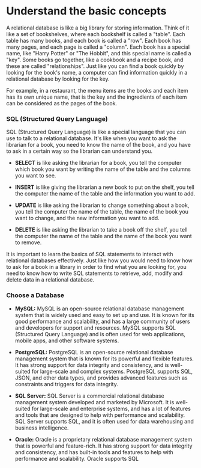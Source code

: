 # Understand the basic concepts

A relational database is like a big library for storing information. Think of it like a set of bookshelves, where each bookshelf is called a "table". Each table has many books, and each book is called a "row". Each book has many pages, and each page is called a "column". Each book has a special name, like "Harry Potter" or "The Hobbit", and this special name is called a "key". Some books go together, like a cookbook and a recipe book, and these are called "relationships". Just like you can find a book quickly by looking for the book's name, a computer can find information quickly in a relational database by looking for the key.

For example, in a restaurant, the menu items are the books and each item has its own unique name, that is the key and the ingredients of each item can be considered as the pages of the book.

### SQL (Structured Query Language)

SQL (Structured Query Language) is like a special language that you can use to talk to a relational database. It's like when you want to ask the librarian for a book, you need to know the name of the book, and you have to ask in a certain way so the librarian can understand you.

- **SELECT** is like asking the librarian for a book, you tell the computer which book you want by writing the name of the table and the columns you want to see.

- **INSERT** is like giving the librarian a new book to put on the shelf, you tell the computer the name of the table and the information you want to add.

- **UPDATE** is like asking the librarian to change something about a book, you tell the computer the name of the table, the name of the book you want to change, and the new information you want to add.

- **DELETE** is like asking the librarian to take a book off the shelf, you tell the computer the name of the table and the name of the book you want to remove.

It is important to learn the basics of SQL statements to interact with relational databases effectively. Just like how you would need to know how to ask for a book in a library in order to find what you are looking for, you need to know how to write SQL statements to retrieve, add, modify and delete data in a relational database.

### Choose a Database

- **MySQL:** MySQL is an open-source relational database management system that is widely used and easy to set up and use. It is known for its good performance and scalability, and has a large community of users and developers for support and resources. MySQL supports SQL (Structured Query Language) and is often used for web applications, mobile apps, and other software systems.

- **PostgreSQL:** PostgreSQL is an open-source relational database management system that is known for its powerful and flexible features. It has strong support for data integrity and consistency, and is well-suited for large-scale and complex systems. PostgreSQL supports SQL, JSON, and other data types, and provides advanced features such as constraints and triggers for data integrity.

- **SQL Server:** SQL Server is a commercial relational database management system developed and marketed by Microsoft. It is well-suited for large-scale and enterprise systems, and has a lot of features and tools that are designed to help with performance and scalability. SQL Server supports SQL, and it is often used for data warehousing and business intelligence.

- **Oracle:** Oracle is a proprietary relational database management system that is powerful and feature-rich. It has strong support for data integrity and consistency, and has built-in tools and features to help with performance and scalability. Oracle supports SQL
